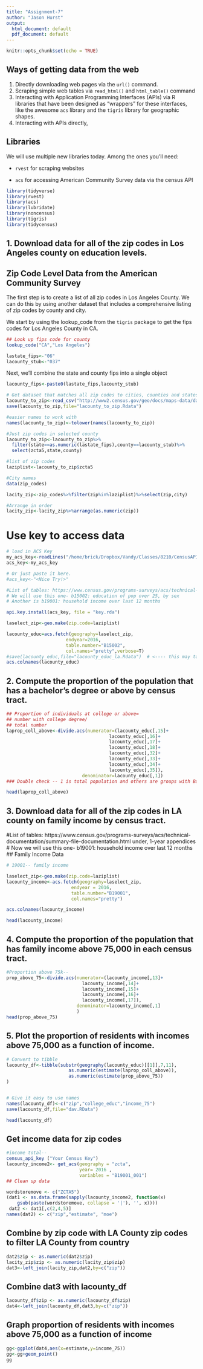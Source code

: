 ```yaml
---
title: "Assignment-7"
author: "Jason Hurst"
output:
  html_document: default
  pdf_document: default
---
```


```r
knitr::opts_chunk$set(echo = TRUE)
```

## Ways of getting data from the web

1. Directly downloading web pages via the `url()` command. 
2. Scraping simple web tables via `read_html()` and `html_table()` command
3. Interacting with Application Programming Interfaces (APIs) via R libraries that have been designed as "wrappers" for these interfaces, like the awesome `acs` library and the `tigris` library for geographic shapes. 
4. Interacting with APIs directly, 


## Libraries

We will use multiple new libraries today. Among the ones you'll need: 

* `rvest` for scraping websites

* `acs` for accessing American Community Survey data via the census API


```r
library(tidyverse)
library(rvest)
library(acs)
library(lubridate)
library(noncensus)
library(tigris)
library(tidycensus)
```

## 1. Download data for all of the zip codes in Los Angeles county on education levels.
## Zip Code Level Data from the American Community Survey

The first step is to create a list of all zip codes in Los Angeles County. We can do this by using another dataset that includes a comprehensive listing of zip codes by county and city. 

We start by using the lookup_code from the `tigris` package to get the fips codes for Los Angeles County in CA.

```r
## Look up fips code for county
lookup_code("CA","Los Angeles") 

lastate_fips<-"06"
lacounty_stub<-"037"
```

Next, we'll combine the state and county fips into a single object

```r
lacounty_fips<-paste0(lastate_fips,lacounty_stub)
```

```r
# Get dataset that matches all zip codes to cities, counties and states. 
lacounty_to_zip<-read_csv("http://www2.census.gov/geo/docs/maps-data/data/rel/zcta_county_rel_10.txt")
save(lacounty_to_zip,file="lacounty_to_zip.Rdata")

#easier names to work with
names(lacounty_to_zip)<-tolower(names(lacounty_to_zip))

#Just zip codes in selected county
lacounty_to_zip<-lacounty_to_zip%>%
  filter(state==as.numeric(lastate_fips),county==lacounty_stub)%>%
  select(zcta5,state,county)

#list of zip codes
laziplist<-lacounty_to_zip$zcta5

#City names
data(zip_codes)

lacity_zip<-zip_codes%>%filter(zip%in%laziplist)%>%select(zip,city)

#Arrange in order
lacity_zip<-lacity_zip%>%arrange(as.numeric(zip))
```

# Use key to access data

```r
# load in ACS Key
my_acs_key<-readLines("/home/brick/Dropbox/Vandy/Classes/8210/CensusAPI.txt",warn = FALSE)
acs_key<-my_acs_key

# Or just paste it here.
#acs_key<-"<Nice Try!>"

#List of tables: https://www.census.gov/programs-surveys/acs/technical-documentation/summary-file-documentation.html under, 1-year appendices
# We will use this one- b15002: education of pop over 25, by sex 
# Another is b19001: household income over last 12 months

api.key.install(acs_key, file = "key.rda")

laselect_zip<-geo.make(zip.code=laziplist)

lacounty_educ=acs.fetch(geography=laselect_zip,
                      endyear=2016,
                      table.number="B15002",
                      col.names="pretty",verbose=T)
#save(lacounty_educ,file="lacounty_educ_la.Rdata")  # <---- this may take a long time :(
acs.colnames(lacounty_educ)
```
## 2. Compute the proportion of the population that has a bachelor’s degree or above by census tract.

```r
## Proportion of individuals at college or above=
## number with college degree/
## total number
laprop_coll_above<-divide.acs(numerator=(lacounty_educ[,15]+
                                      lacounty_educ[,16]+
                                      lacounty_educ[,17]+
                                      lacounty_educ[,18]+
                                      lacounty_educ[,32]+
                                      lacounty_educ[,33]+
                                      lacounty_educ[,34]+
                                      lacounty_educ[,35]),
                            denominator=lacounty_educ[,1])
### Double check -- 1 is total population and others are groups with Bachelor's or above. check with acs.colnames(lacounty_educ)

head(laprop_coll_above)
```

## 3. Download data for all of the zip codes in LA county on family income by census tract.
#List of tables: https://www.census.gov/programs-surveys/acs/technical-documentation/summary-file-documentation.html under, 1-year appendices
# Now we will use this one- b19001: household income over last 12 months
## Family Income Data
```r

# 19001-- family income     

laselect_zip<-geo.make(zip.code=laziplist)
lacounty_income<-acs.fetch(geography=laselect_zip, 
                        endyear = 2016,
                        table.number="B19001", 
                        col.names="pretty")

acs.colnames(lacounty_income)

head(lacounty_income)
```

## 4. Compute the proportion of the population that has family income above 75,000 in each census tract.

```r
#Proportion above 75k-- 
prop_above_75<-divide.acs(numerator=(lacounty_income[,13]+
                            lacounty_income[,14]+
                            lacounty_income[,15]+
                            lacounty_income[,16]+
                            lacounty_income[,17]),
                          denominator=lacounty_income[,1]
                          )
head(prop_above_75)
```


## 5. Plot the proportion of residents with incomes above 75,000 as a function of income.
```r
# Convert to tibble
lacounty_df<-tibble(substr(geography(lacounty_educ)[[1]],7,11),
                       as.numeric(estimate(laprop_coll_above)),
                       as.numeric(estimate(prop_above_75))
)


# Give it easy to use names
names(lacounty_df)<-c("zip","college_educ","income_75")
save(lacounty_df,file="dav.RData")

head(lacounty_df)
```

## Get income data for zip codes
```r
#income total-- 
census_api_key ("Your Census Key")
lacounty_income2<- get_acs(geography = "zcta",
                           year= 2016 ,
                           variables = "B19001_001")
## Clean up data

wordstoremove <- c("ZCTA5")
(dat1 <- as.data.frame(sapply(lacounty_income2, function(x) 
    gsub(paste(wordstoremove, collapse = '|'), '', x))))
 dat2 <- dat1[,c(2,4,5)]
names(dat2) <- c("zip","estimate", "moe")

```
## Combine by zip code with LA County zip codes to filter LA County from country
```r
dat2$zip <- as.numeric(dat2$zip)
lacity_zip$zip <- as.numeric(lacity_zip$zip)
dat3<-left_join(lacity_zip,dat2,by=c("zip"))
```
## Combine dat3 with lacounty_df
```r

lacounty_df$zip <- as.numeric(lacounty_df$zip)
dat4<-left_join(lacounty_df,dat3,by=c("zip"))
```

## Graph proportion of residents with incomes above 75,000 as a function of income
```r

gg<-ggplot(dat4,aes(x=estimate,y=income_75))
gg<-gg+geom_point()
gg

```
